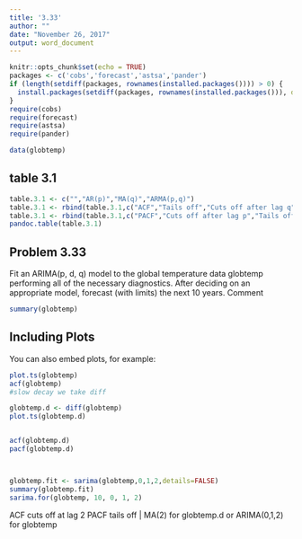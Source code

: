 ```yaml
---
title: '3.33'
author: ""
date: "November 26, 2017"
output: word_document
---
```


```r
knitr::opts_chunk$set(echo = TRUE)
packages <- c('cobs','forecast','astsa','pander')
if (length(setdiff(packages, rownames(installed.packages()))) > 0) {
  install.packages(setdiff(packages, rownames(installed.packages())), dependencies = TRUE)  
}
require(cobs)
require(forecast)
require(astsa)
require(pander)

data(globtemp)
```
## table 3.1
```r
table.3.1 <- c("","AR(p)","MA(q)","ARMA(p,q)")
table.3.1 <- rbind(table.3.1,c("ACF","Tails off","Cuts off after lag q","Tails off"))
table.3.1 <- rbind(table.3.1,c("PACF","Cuts off after lag p","Tails off q","Tails off"))
pandoc.table(table.3.1)
```

## Problem 3.33

Fit an ARIMA(p, d, q) model to the global temperature data globtemp performing all of the 
necessary diagnostics. After deciding on an appropriate model, forecast (with limits) 
the next 10 years. Comment

```r
summary(globtemp)
```

## Including Plots

You can also embed plots, for example:

```r
plot.ts(globtemp)
acf(globtemp)
#slow decay we take diff

globtemp.d <- diff(globtemp)
plot.ts(globtemp.d)


acf(globtemp.d)
pacf(globtemp.d)



globtemp.fit <- sarima(globtemp,0,1,2,details=FALSE)
summary(globtemp.fit)
sarima.for(globtemp, 10, 0, 1, 2)
```

ACF cuts off at lag 2 PACF tails off | MA(2) for globtemp.d or ARIMA(0,1,2) for globtemp
